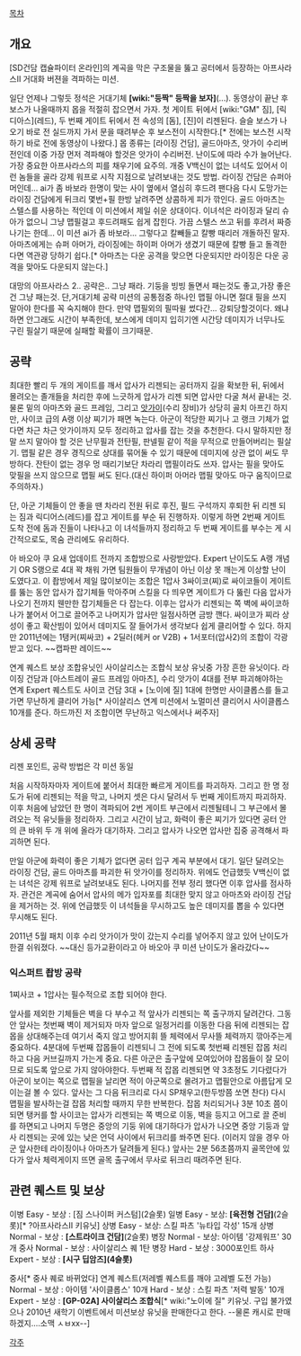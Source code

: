 [[목차]]

== 개요 ==
[SD건담 캡슐파이터 온라인]의 계곡을 막은 구조물을 뚫고 공터에서 등장하는 아프사라스II 거대화 버젼을 격파하는 미션.

일단 언제나 그렇듯 정석은 거대기체 '''[wiki:"등짝" 등짝을 보자]'''(...).
동영상이 끝난 후 보스가 나올때까지 몹을 적절히 잡으면서 가자. 첫 게이트 뒤에서 [wiki:"GM" 짐], [릭 디아스](레드), 두 번째 게이트 뒤에서 전 속성의 [돔], [진]이 리젠된다. 슬슬 보스가 나오기 바로 전 실드까지 가서 문을 때려부순 후 보스전이 시작한다.[* 전에는 보스전 시작하기 바로 전에 동영상이 나왔다.]
몹 종류는 [라이징 건담], 골드아마츠, 앗가이 수리버전인데 이중 가장 먼저 격파해야 할것은 앗가이 수리버전. 난이도에 따라 수가 늘어난다. 가장 중요한 아프사라스의 피를 채우기에 요주의. 개중 V백신이 없는 녀석도 있어서 이런 놈들을 골라 강제 워프로 시작 지점으로 날려보내는 것도 방법.
라이징 건담은 슈퍼아머인데... ai가 좀 바보라 한명이 맞는 사이 옆에서 열심히 후드려 팬다음 다시 도망가는 라이징 건담에게 뒤크리 몇번+필 한방 날려주면 상콤하게 피가 깎인다.
골드 아마츠는 스텔스를 사용하는 적인데 이 미션에서 제일 쉬운 상대이다. 이녀석은 라이징과 달리 슈아가 없으니 그냥 맵필걸고 후드려패도 쉽게 잡힌다. 가끔 스텔스 쓰고 뒤를 후려서 짜증나기는 한데... 이 미션 ai가 좀 바보라... 그렇다고 칼빼들고 칼빵 때리러 개돌하진 말자. 아마츠에게는 슈퍼 아머가, 라이징에는 하이퍼 아머가 생겼기 때문에 칼빵 들고 돌격한다면 역관광 당하기 쉽다.[* 아마츠는 다운 공격을 맞으면 다운되지만 라이징은 다운 공격을 맞아도 다운되지 않는다.]

대망의 아프사라스 2.. 공략은.. 그냥 패라. 기둥을 빙빙 돌면서 패는것도 좋고,가장 좋은건 그냥 패는것. 단,거대기체 공략 미션의 공통점중 하나인 맵필 아니면 절대 필을 쓰지 말아야 한다를 꼭 숙지해야 한다. 만약 맵필외의 필따윌 썼다간... 강퇴당할것이다.
왜냐하면 안그래도 시간이 부족한데, 보스에게 데미지 입히기엔 시간당 데미지가 너무나도 구린 필살기 때문에 실패할 확률이 크기때문.

== 공략 ==
최대한 빨리 두 개의 게이트를 깨서 압사가 리젠되는 공터까지 길을 확보한 뒤, 뒤에서 몰려오는 졸개들을 처리한 후에 느긋하게 압사가 리젠 되면 압사만 다굴 쳐서 끝내는 것. 물론 밑의 아마츠와 골드 프레임, 그리고 [[앗가이]](수리 장비)가 상당히 골치 아프긴 하지만, 사이코 급의 A랭 이상 찌기가 패면 녹는다. 아군이 적당한 찌기나 고 랭크 기체가 없다면 차근 차근 앗가이까지 모두 정리하고 압사를 잡는 것을 추천한다. 다시 말하지만 정말 쓰지 말아야 할 것은 난무필과 전탄필, 판넬필 같이 적을 무적으로 만들어버리는 필살기. 맵필 같은 경우 경직으로 상대를 묶어둘 수 있기 때문에 데미지에 상관 없이 써도 무방하다. 잔탄이 없는 경우 멍 때리기보단 차라리 맵필이라도 쓰자. 압사는 필을 맞아도 맞필을 쓰지 않으므로 맵필 써도 된다.(대신 하이퍼 아머라 맵필 맞아도 마구 움직이므로 주의하자.)

단, 아군 기체들이 안 좋을 땐 차라리 전원 뒤로 후진, 필드 구석까지 후퇴한 뒤 리젠 되는 짐과 릭디어스(레드)를 잡고 게이트를 부순 뒤 진행하자. 이렇게 하면 2번째 게이트 도착 전에 돔과 진들이 나타나고 이 녀석들까지 정리하고 두 번째 게이트를 부수는 게 시간적으로도, 목숨 관리에도 유리하다.

아 바오아 쿠 요새 업데이트 전까지 조합방으로 사랑받았다. Expert 난이도도 A랭 개념기 OR S랭으로 4대 꽉 채워 가면 팀원들이 무개념이 아닌 이상 못 깨는게 이상할 난이도였다고.
이 좝방에서 제일 많이보이는 조합은 1압사 3싸이코(찌)로 싸이코들이 게이트를 뚫는 동안 압사가 잡기체들 막아주며 스킬을 다 띄우면 게이트가 다 뚫린 다음 압사가 나오기 전까지 웬만한 잡기체들은 다 잡는다. 이후는 압사가 리젠되는 쪽 벽에 싸이코하나가 붙어서 어그로 끌어주고 나머지가 압사만 일점사하면 금방 깬다. 싸이코가 찌라 상성이 좋고 확산빔이 있어서 데미지도 잘 들어가서 생각보다 쉽게 클리어할 수 있다. 하지만 2011년에는 1탱커(찌싸코) + 2딜러(헤커 or V2B) + 1서포터(압사2)의 조합이 각광 받고 있다. ~~캡파판 레이드~~

연계 퀘스트 보상 조합유닛인 사이살리스는 조합식 보상 유닛중 가장 흔한 유닛이다.
라이징 건담과 [아스트레이 골드 프레임 아마츠], 수리 앗가이 4대를 전부 파괴해야하는 연계 Expert 퀘스트도 사이코 건담 3대 + [노이에 질] 1대에 한명만 사이클롭스를 들고가면 무난하게 클리어 가능[* 사이살리스 연계 미션에서 노멀미션 클리어시 사이클롭스 10개를 준다. 하드까진 저 조합이면 무난하고 익스에서나 써주자]
 
== 상세 공략 ==
리젠 포인트, 공략 방법은 각 미션 동일

처음 시작하자마자 게이트에 붙어서 최대한 빠르게 게이트를 파괴하자. 그리고 한 명 정도가 뒤에 리젠되는 적을 막고, 나머지 셋은 다시 달려서 두 번째 게이트까지 파괴하자. 이후 처음에 남았던 한 명이 격파되어 2번 게이트 부근에서 리젠될테니 그 부근에서 몰려오는 적 유닛들을 정리하자. 그리고 시간이 남고, 화력이 좋은 찌기가 있다면 공터 안의 큰 바위 두 개 위에 올라가 대기하자. 그리고 압사가 나오면 압사만 집중 공격해서 파괴하면 된다.

만일 아군에 화력이 좋은 기체가 없다면 공터 입구 계곡 부분에서 대기. 일단 달려오는 라이징 건담, 골드 아마츠를 파괴한 뒤 앗가이를 정리하자. 위에도 언급했듯 V백신이 없는 녀석은 강제 워프로 날려보내도 된다. 나머지를 전부 정리 했다면 이후 압사를 점사하자. 관건은 계곡에 숨어서 압사의 메가 입자포를 최대한 맞지 않고 아마츠와 라이징 건담을 제거하는 것. 위에 언급했듯 이 녀석들을 무시하고도 높은 데미지를 뽑을 수 있다면 무시해도 된다.

2011년 5월 패치 이후 수리 앗가이가 맛이 갔는지 수리를 넣어주지 않고 있어 난이도가 한결 쉬워졌다. ~~대신 등가교환이라고 아 바오아 쿠 미션 난이도가 올라갔다~~

=== 익스퍼트 좝방 공략 ===
1찌사코 + 1압사는 필수적으로 조합 되어야 한다.

앞사를 제외한 기체들은 벽을 다 부수고 적 앞사가 리젠되는 쪽 출구까지 달려간다. 그동안 앞사는 첫번째 벽이 제거되자 마자 앞으로 일정거리를 이동한 다음 뒤에 리젠되는 잡몹을 상대해주는데 여기서 죽지 않고 방어지휘 뜰 체력에서 무사뜰 체력까지 깎아주는게 중요하다. 4분대에 두번째 잡몹들이 리젠되니 그 전에 되도록 첫번째 리젠된 잡몹 처리하고 다음 커브길까지 가는게 중요. 다른 아군은 출구앞에 모여있어야 잡몹들이 잘 모이므로 되도록 앞으로 가지 않아야한다. 두번째 적 잡몹 리젠되면 약 3초정도 기다렸다가 아군이 보이는 쪽으로 맵필을 날리면 적이 아군쪽으로 몰려가고 맵필안으로 아름답게 모이는걸 볼 수 있다. 앞사는 그 다음 뒤크리로 다시 SP채우고(한두방쯤 쏘면 찬다) 다시 맵필을 발사하는걸 잡몹 처리할 때까지 무한 반복한다. 잡몹 처리되거나 3분 10초 쯤이 되면 탱커를 할 사이코는 압사가 리젠되는 쪽 벽으로 이동, 벽을 등지고 어그로 끌 준비를 하면되고 나머지 두명은 중앙의 기둥 위에 대기하다가 압사가 나오면 중앙 기둥과 앞사 리젠되는 곳에 있는 낮은 언덕 사이에서 뒤크리를 쏴주면 된다. (이러지 않을 경우 아군 앞사한테 라이징이나 아마츠가 달려들게 된다.) 앞사는 2분 56초쯤까지 골목안에 있다가 앞사 체력게이지 뜨면 골목 출구에서 무사로 뒤크리 때려주면 된다.

== 관련 퀘스트 및 보상 ==
이병 Easy - 보상 : [짐 스나이퍼 커스텀](2슬롯)
일병 Easy - 보상: '''[육전형 건담]'''(2슬롯)[* ?아프사라스II 키유닛]
상병 Easy - 보상: 스킬 파츠 '뉴타입 각성' 15개
상병 Normal - 보상 : '''[스트라이크 건담]'''(2슬롯)
병장 Normal - 보상: 아이템 '강제워프' 30개
중사 Normal - 보상 : 사이살리스 퀘 1탄
병장 Hard - 보상 : 3000포인트
하사 Expert - 보상 : '''[시구 딥암즈](4슬롯)'''

중사[* 중사 퀘로 바뀌었다] 연계 퀘스트(저레벨 퀘스트를 깨야 고레벨 도전 가능)
Normal - 보상 : 아이템 '사이클롭스' 10개
Hard - 보상 : 스킬 파츠 '저력 발동' 10개
Expert - 보상 : '''[GP-02A] 사이살리스 조합식'''[* wiki:"노이에 질" 키유닛. 구입 불가였으나 2010년 새학기 이벤트에서 미션보상 유닛을 판매한다고 한다. --물론 캐시로 판매하겠지....소맥 ㅅㅂxx--]

[[각주]]
